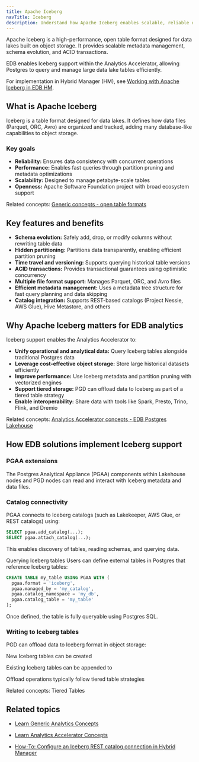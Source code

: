 ```yaml
---
title: Apache Iceberg
navTitle: Iceberg
description: Understand how Apache Iceberg enables scalable, reliable data lake storage and how Analytics Accelerator leverages it within the EDB Postgres ecosystem.
---
```


Apache Iceberg is a high-performance, open table format designed for data lakes built on object storage. It provides scalable metadata management, schema evolution, and ACID transactions.

EDB enables Iceberg support within the Analytics Accelerator, allowing Postgres to query and manage large data lake tables efficiently.

For implementation in Hybrid Manager (HM), see [Working with Apache Iceberg in EDB HM](edb-postgres-ai/hybrid-manager/analytics).

## What is Apache Iceberg

Iceberg is a table format designed for data lakes. It defines how data files (Parquet, ORC, Avro) are organized and tracked, adding many database-like capabilities to object storage.

### Key goals

- **Reliability:** Ensures data consistency with concurrent operations
- **Performance:** Enables fast queries through partition pruning and metadata optimizations
- **Scalability:** Designed to manage petabyte-scale tables
- **Openness:** Apache Software Foundation project with broad ecosystem support

Related concepts: [Generic concepts - open table formats](learn/explained/generic-concepts#open-table-formats)

## Key features and benefits

- **Schema evolution:** Safely add, drop, or modify columns without rewriting table data
- **Hidden partitioning:** Partitions data transparently, enabling efficient partition pruning
- **Time travel and versioning:** Supports querying historical table versions
- **ACID transactions:** Provides transactional guarantees using optimistic concurrency
- **Multiple file format support:** Manages Parquet, ORC, and Avro files
- **Efficient metadata management:** Uses a metadata tree structure for fast query planning and data skipping
- **Catalog integration:** Supports REST-based catalogs (Project Nessie, AWS Glue), Hive Metastore, and others

## Why Apache Iceberg matters for EDB analytics

Iceberg support enables the Analytics Accelerator to:

- **Unify operational and analytical data:** Query Iceberg tables alongside traditional Postgres data
- **Leverage cost-effective object storage:** Store large historical datasets efficiently
- **Improve performance:** Use Iceberg metadata and partition pruning with vectorized engines
- **Support tiered storage:** PGD can offload data to Iceberg as part of a tiered table strategy
- **Enable interoperability:** Share data with tools like Spark, Presto, Trino, Flink, and Dremio

Related concepts: [Analytics Accelerator concepts - EDB Postgres Lakehouse](learn/explained/analytics-concepts#edb-postgres-lakehouse)

## How EDB solutions implement Iceberg support

### PGAA extensions

The Postgres Analytical Appliance (PGAA) components within Lakehouse nodes and PGD nodes can read and interact with Iceberg metadata and data files.

### Catalog connectivity

PGAA connects to Iceberg catalogs (such as Lakekeeper, AWS Glue, or REST catalogs) using:

```sql
SELECT pgaa.add_catalog(...);
SELECT pgaa.attach_catalog(...);
```

This enables discovery of tables, reading schemas, and querying data.

Querying Iceberg tables
Users can define external tables in Postgres that reference Iceberg tables:

```sql
CREATE TABLE my_table USING PGAA WITH (
  pgaa.format = 'iceberg',
  pgaa.managed_by = 'my_catalog',
  pgaa.catalog_namespace = 'my_db',
  pgaa.catalog_table = 'my_table'
);
```

Once defined, the table is fully queryable using Postgres SQL.

### Writing to Iceberg tables
PGD can offload data to Iceberg format in object storage:

New Iceberg tables can be created

Existing Iceberg tables can be appended to

Offload operations typically follow tiered table strategies

Related concepts: Tiered Tables

## Related topics
- [Learn Generic Analytics Concepts](learn/explained/generic-concepts.mdx)

- [Learn Analytics Accelerator Concepts](learn/explained/analytics-concepts.mdx)

- [How-To: Configure an Iceberg REST catalog connection in Hybrid Manager](edb-postgres-ai/hybrid-manager/analytics/learn/how-to/configure-iceberg-catalog.mdx)

